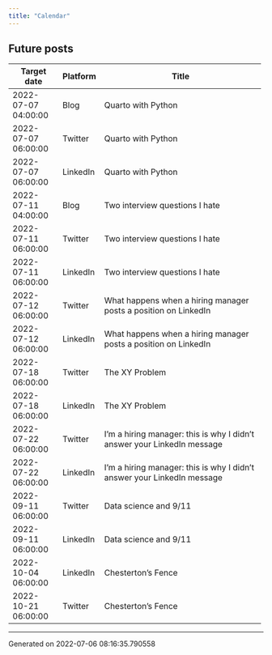 ```yaml
---
title: "Calendar"
---
```

## Future posts

+---------------------+------------+-------------------------------------------------------------------------+
| Target date         | Platform   | Title                                                                   |
+=====================+============+=========================================================================+
| 2022-07-07 04:00:00 | Blog       | Quarto with Python                                                      |
+---------------------+------------+-------------------------------------------------------------------------+
| 2022-07-07 06:00:00 | Twitter    | Quarto with Python                                                      |
+---------------------+------------+-------------------------------------------------------------------------+
| 2022-07-07 06:00:00 | LinkedIn   | Quarto with Python                                                      |
+---------------------+------------+-------------------------------------------------------------------------+
| 2022-07-11 04:00:00 | Blog       | Two interview questions I hate                                          |
+---------------------+------------+-------------------------------------------------------------------------+
| 2022-07-11 06:00:00 | Twitter    | Two interview questions I hate                                          |
+---------------------+------------+-------------------------------------------------------------------------+
| 2022-07-11 06:00:00 | LinkedIn   | Two interview questions I hate                                          |
+---------------------+------------+-------------------------------------------------------------------------+
| 2022-07-12 06:00:00 | Twitter    | What happens when a hiring manager posts a position on LinkedIn         |
+---------------------+------------+-------------------------------------------------------------------------+
| 2022-07-12 06:00:00 | LinkedIn   | What happens when a hiring manager posts a position on LinkedIn         |
+---------------------+------------+-------------------------------------------------------------------------+
| 2022-07-18 06:00:00 | Twitter    | The XY Problem                                                          |
+---------------------+------------+-------------------------------------------------------------------------+
| 2022-07-18 06:00:00 | LinkedIn   | The XY Problem                                                          |
+---------------------+------------+-------------------------------------------------------------------------+
| 2022-07-22 06:00:00 | Twitter    | I'm a hiring manager: this is why I didn't answer your LinkedIn message |
+---------------------+------------+-------------------------------------------------------------------------+
| 2022-07-22 06:00:00 | LinkedIn   | I'm a hiring manager: this is why I didn't answer your LinkedIn message |
+---------------------+------------+-------------------------------------------------------------------------+
| 2022-09-11 06:00:00 | Twitter    | Data science and 9/11                                                   |
+---------------------+------------+-------------------------------------------------------------------------+
| 2022-09-11 06:00:00 | LinkedIn   | Data science and 9/11                                                   |
+---------------------+------------+-------------------------------------------------------------------------+
| 2022-10-04 06:00:00 | LinkedIn   | Chesterton's Fence                                                      |
+---------------------+------------+-------------------------------------------------------------------------+
| 2022-10-21 06:00:00 | Twitter    | Chesterton's Fence                                                      |
+---------------------+------------+-------------------------------------------------------------------------+
-----------------------------------
Generated on 2022-07-06 08:16:35.790558
